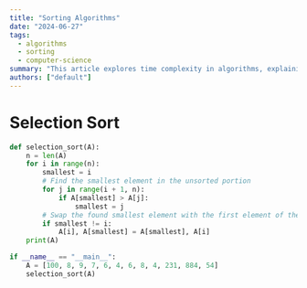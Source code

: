 ```yaml
---
title: "Sorting Algorithms"
date: "2024-06-27"
tags:
  - algorithms
  - sorting
  - computer-science
summary: "This article explores time complexity in algorithms, explaining how it measures the efficiency and performance of different algorithms based on input size."
authors: ["default"]
---
```


# Selection Sort

```python
def selection_sort(A):
    n = len(A)
    for i in range(n):
        smallest = i
        # Find the smallest element in the unsorted portion
        for j in range(i + 1, n):
            if A[smallest] > A[j]:
                smallest = j
        # Swap the found smallest element with the first element of the unsorted portion
        if smallest != i:
            A[i], A[smallest] = A[smallest], A[i]
    print(A)

if __name__ == "__main__":
    A = [100, 8, 9, 7, 6, 4, 6, 8, 4, 231, 884, 54]
    selection_sort(A)
```
